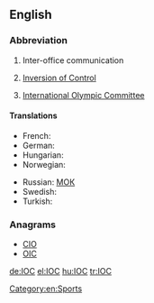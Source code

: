==English==

===Abbreviation===
{{en-abbr}}

# {{business}} Inter-office communication
# {{computing}} [[w:Inversion of Control|Inversion of Control]]
# {{sports}} [[w:International Olympic Committee|International Olympic Committee]]

====Translations====
{{trans-top|International Olympic Committee}}
* French: {{t+|fr|CIO}}
* German: {{t+|de|IOK}}
* Hungarian: {{t+|hu|NOB}}
* Norwegian: {{t+|no|IOK}}
{{trans-mid}}
* Russian: [[МОК]]
* Swedish: {{t+|sv|IOK}}
* Turkish: {{t+|tr|UOK}}
{{trans-bottom}}

===Anagrams===
* [[CIO#English|CIO]] 
* [[OIC#English|OIC]]

[[Category:en:Sports]]
[[de:IOC]]
[[el:IOC]]
[[hu:IOC]]
[[tr:IOC]]